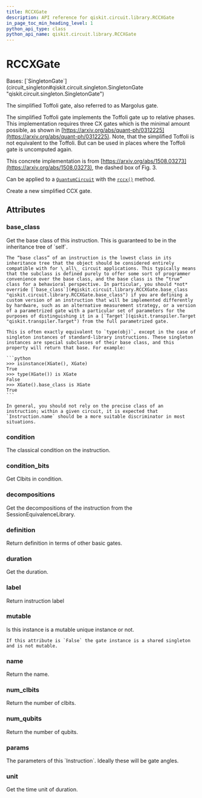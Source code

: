 ```yaml
---
title: RCCXGate
description: API reference for qiskit.circuit.library.RCCXGate
in_page_toc_min_heading_level: 1
python_api_type: class
python_api_name: qiskit.circuit.library.RCCXGate
---
```


# RCCXGate

<Class id="qiskit.circuit.library.RCCXGate" isDedicatedPage={true} github="https://github.com/Qiskit/qiskit/tree/main/qiskit/circuit/library/standard_gates/x.py#L497-L569" signature="qiskit.circuit.library.RCCXGate(*args, _force_mutable=False, **kwargs)" modifiers="class">
  Bases: [`SingletonGate`](circuit_singleton#qiskit.circuit.singleton.SingletonGate "qiskit.circuit.singleton.SingletonGate")

  The simplified Toffoli gate, also referred to as Margolus gate.

  The simplified Toffoli gate implements the Toffoli gate up to relative phases. This implementation requires three CX gates which is the minimal amount possible, as shown in [https://arxiv.org/abs/quant-ph/0312225](https://arxiv.org/abs/quant-ph/0312225). Note, that the simplified Toffoli is not equivalent to the Toffoli. But can be used in places where the Toffoli gate is uncomputed again.

  This concrete implementation is from [https://arxiv.org/abs/1508.03273](https://arxiv.org/abs/1508.03273), the dashed box of Fig. 3.

  Can be applied to a [`QuantumCircuit`](qiskit.circuit.QuantumCircuit "qiskit.circuit.QuantumCircuit") with the [`rccx()`](qiskit.circuit.QuantumCircuit#rccx "qiskit.circuit.QuantumCircuit.rccx") method.

  Create a new simplified CCX gate.

  ## Attributes

  ### base\_class

  <Attribute id="qiskit.circuit.library.RCCXGate.base_class">
    Get the base class of this instruction. This is guaranteed to be in the inheritance tree of `self`.

    The “base class” of an instruction is the lowest class in its inheritance tree that the object should be considered entirely compatible with for \_all\_ circuit applications. This typically means that the subclass is defined purely to offer some sort of programmer convenience over the base class, and the base class is the “true” class for a behavioral perspective. In particular, you should *not* override [`base_class`](#qiskit.circuit.library.RCCXGate.base_class "qiskit.circuit.library.RCCXGate.base_class") if you are defining a custom version of an instruction that will be implemented differently by hardware, such as an alternative measurement strategy, or a version of a parametrized gate with a particular set of parameters for the purposes of distinguishing it in a [`Target`](qiskit.transpiler.Target "qiskit.transpiler.Target") from the full parametrized gate.

    This is often exactly equivalent to `type(obj)`, except in the case of singleton instances of standard-library instructions. These singleton instances are special subclasses of their base class, and this property will return that base. For example:

    ```python
    >>> isinstance(XGate(), XGate)
    True
    >>> type(XGate()) is XGate
    False
    >>> XGate().base_class is XGate
    True
    ```

    In general, you should not rely on the precise class of an instruction; within a given circuit, it is expected that `Instruction.name` should be a more suitable discriminator in most situations.
  </Attribute>

  ### condition

  <Attribute id="qiskit.circuit.library.RCCXGate.condition">
    The classical condition on the instruction.
  </Attribute>

  ### condition\_bits

  <Attribute id="qiskit.circuit.library.RCCXGate.condition_bits">
    Get Clbits in condition.
  </Attribute>

  ### decompositions

  <Attribute id="qiskit.circuit.library.RCCXGate.decompositions">
    Get the decompositions of the instruction from the SessionEquivalenceLibrary.
  </Attribute>

  ### definition

  <Attribute id="qiskit.circuit.library.RCCXGate.definition">
    Return definition in terms of other basic gates.
  </Attribute>

  ### duration

  <Attribute id="qiskit.circuit.library.RCCXGate.duration">
    Get the duration.
  </Attribute>

  ### label

  <Attribute id="qiskit.circuit.library.RCCXGate.label">
    Return instruction label
  </Attribute>

  ### mutable

  <Attribute id="qiskit.circuit.library.RCCXGate.mutable">
    Is this instance is a mutable unique instance or not.

    If this attribute is `False` the gate instance is a shared singleton and is not mutable.
  </Attribute>

  ### name

  <Attribute id="qiskit.circuit.library.RCCXGate.name">
    Return the name.
  </Attribute>

  ### num\_clbits

  <Attribute id="qiskit.circuit.library.RCCXGate.num_clbits">
    Return the number of clbits.
  </Attribute>

  ### num\_qubits

  <Attribute id="qiskit.circuit.library.RCCXGate.num_qubits">
    Return the number of qubits.
  </Attribute>

  ### params

  <Attribute id="qiskit.circuit.library.RCCXGate.params">
    The parameters of this `Instruction`. Ideally these will be gate angles.
  </Attribute>

  ### unit

  <Attribute id="qiskit.circuit.library.RCCXGate.unit">
    Get the time unit of duration.
  </Attribute>
</Class>

